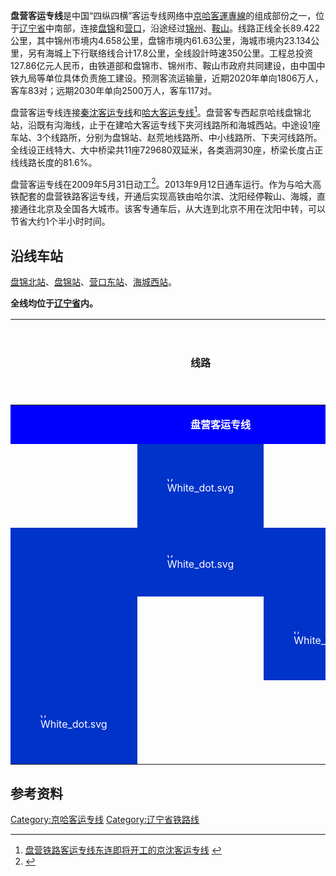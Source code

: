 {{Infobox rail system-route
|rail_name= 盘营客运专线
|box_width=
|other_name=京哈客运专线盘锦至营口段
|name_bgcolor=
|banner_color=blue
|sec_banner_color=
|third_banner_color=
|logo_filename=
|image_width= 250px
|logo_bgcolor=
|logo_note=
|image=
|imagesize=
|caption=
|system_map=
|mapimage_width=
|map_bgcolor=
|locale= {{PRC}}[[辽宁省|辽宁省]]
|service_type= [[高速铁路|高速铁路]]
|network=京哈客运专线
|start=
|begin_operation=2013年9月12日
|end_operation=
|operation_note=
|system_length= 89.422公里
|length_in_operation=
|total_length=
|line_title= 线路
|lines= 2（[[复线铁路|复线铁路]]）
|stations=3个
|route_title=
|main_route=
|secondary_route=
|branch_route=
|standard= [[客运专线|客运专线]]
|main_stations= [[盘锦北站|盘锦北站]]、[[海城西站|海城西站]]、[[營口東站|營口東站]]
|ridership=
|fleet_size=
|max_speed= 350 km/h
|track_gauge= 1435毫米（[[标准轨|标准轨]]）
|min_radius= 一般路段7000米，困难路段5500米
|max_grade= 20‰
|distance_between_mainlines= 5.0米
|block_signal= [[自动闭塞|自动闭塞]]
|engine= 
|depot=
|operator=
|franchise=
|hq=
|key_person=
|website=
|route_map={{盘营客运专线RDT}}
}}
'''盘营客运专线'''是中国“四纵四横”客运专线网络中[[京哈客運專線|京哈客運專線]]的组成部份之一，位于[[辽宁省|辽宁省]]中南部，连接[[盘锦|盘锦]]和[[营口|营口]]，沿途经过[[锦州|锦州]]、[[鞍山|鞍山]]。线路正线全长89.422公里，其中锦州市境内4.658公里，盘锦市境内61.63公里，海城市境内23.134公里，另有海城上下行联络线合计17.8公里，全线設計時速350公里。工程总投资127.86亿元人民币，由铁道部和盘锦市、锦州市、鞍山市政府共同建设，由中国中铁九局等单位具体负责施工建设。预测客流运输量，近期2020年单向1806万人，客车83对；远期2030年单向2500万人，客车117对。

盘营客运专线连接[[秦沈客运专线|秦沈客运专线]]和[[哈大客运专线|哈大客运专线]]<ref>[http://www.chnrailway.com/news/20091218/2009121813433550049582.shtml 盘营铁路客运专线东连即将开工的京沈客运专线] {{webarchive|url=https://web.archive.org/web/20120321071157/http://www.chnrailway.com/news/20091218/2009121813433550049582.shtml |date=2012-03-21 }}</ref>。盘营客专西起京哈线盘锦北站，沿既有沟海线，止于在建哈大客运专线下夹河线路所和海城西站。中途设1座车站、3个线路所，分别为盘锦站、赵荒地线路所、中小线路所、下夹河线路所。全线设正线特大、大中桥梁共11座729680双延米，各类涵洞30座，桥梁长度占正线线路长度的81.6%。

盘营客运专线在2009年5月31日动工<ref>{{Cite web |url=http://society.people.com.cn/BIG5/1062/9385190.html |title=盤營鐵路客運專線開工建設 |access-date=2010-01-03 |archive-date=2012-03-16 |archive-url=https://web.archive.org/web/20120316112418/http://society.people.com.cn/BIG5/1062/9385190.html |dead-url=no }}</ref>。2013年9月12日通车运行。作为与哈大高铁配套的盘营铁路客运专线，开通后实现高铁由哈尔滨、沈阳经停鞍山、海城，直接通往北京及全国各大城市。该客专通车后，从大连到北京不用在沈阳中转，可以节省大约1个半小时时间。

== 沿线车站 ==
[[盘锦北站|盘锦北站]]、[[盘锦站|盘锦站]]、[[营口东站|营口东站]]、[[海城西站|海城西站]]。

'''全线均位于[[辽宁省|辽宁省]]内。'''
{| class="wikitable"  style="width:70%;"
! colspan=3 | 线路
! 车站名称
! colspan=2 | 所在区域
! 启用日期
! 连接铁路
|-
| colspan=8 align="center" style="background-color:blue;color:#FFFFFF;" |'''盘营客运专线'''
|- align=center
|style="border:0px;"| 
|style="border:0px;background:#0033c9;color:white;"|[[File:White_dot.svg|8px]]
|style="border:0px;"| 
|[[盘锦北站|盘锦北站]]
| rowspan=2 | [[盘锦市|盘锦市]]
|[[盘山县|盘山县]]
|2003年10月12日
| align=left | [[File:AB-Kreuz.svg|File:AB-Kreuz.svg]] [[File:Logo_train_transilien.svg|16x16px]][[秦沈客运专线|秦沈客运专线]]<br>[[File:AB-Kreuz.svg|File:AB-Kreuz.svg]] [[File:Logo_train_transilien.svg|16x16px]][[京哈铁路|京哈铁路]]
|- align=center
|style="border:0px;background:#0033c9;color:white;"| 
|style="border:0px;background:#0033c9;color:white;"|[[File:White_dot.svg|8px]]
|style="border:0px;background:#0033c9;color:white;"| 
|[[盘锦站|盘锦站]]
|[[双台子区|双台子区]]
|1970年
| align=left | [[File:AB-Kreuz.svg|File:AB-Kreuz.svg]] [[File:Logo_train_transilien.svg|16x16px]][[沟海铁路|沟海铁路]]
|- align=center
|style="border:0px;background:#0033c9;color:white;"| 
|style="border:0px;"| 
|style="border:0px;background:#0033c9;color:white;"|[[File:White_dot.svg|8px]]
|[[海城西站|海城西站]]
|[[鞍山市|鞍山市]]
|[[海城市|海城市]]
|2012年12月1日
| align=left | [[File:AB-Kreuz.svg|File:AB-Kreuz.svg]] [[File:Logo_train_transilien.svg|16x16px]][[哈大客运专线|哈大客运专线]]
|- align=center
|style="border:0px;background:#0033c9;color:white;"|[[File:White_dot.svg|8px]]
|style="border:0px;"| 
|style="border:0px;"| 
|[[营口东站|营口东站]]
|[[营口市|营口市]]
|[[老边区|老边区]]
|2012年12月1日
| align=left | [[File:AB-Kreuz.svg|File:AB-Kreuz.svg]] [[File:Logo_train_transilien.svg|16x16px]][[哈大客运专线|哈大客运专线]]
|}

== 参考资料 ==
{{Reflist}}

{{盘营客运专线}}
{{中国高速铁路}}

[[Category:京哈客运专线|Category:京哈客运专线]]
[[Category:辽宁省铁路线|Category:辽宁省铁路线]]